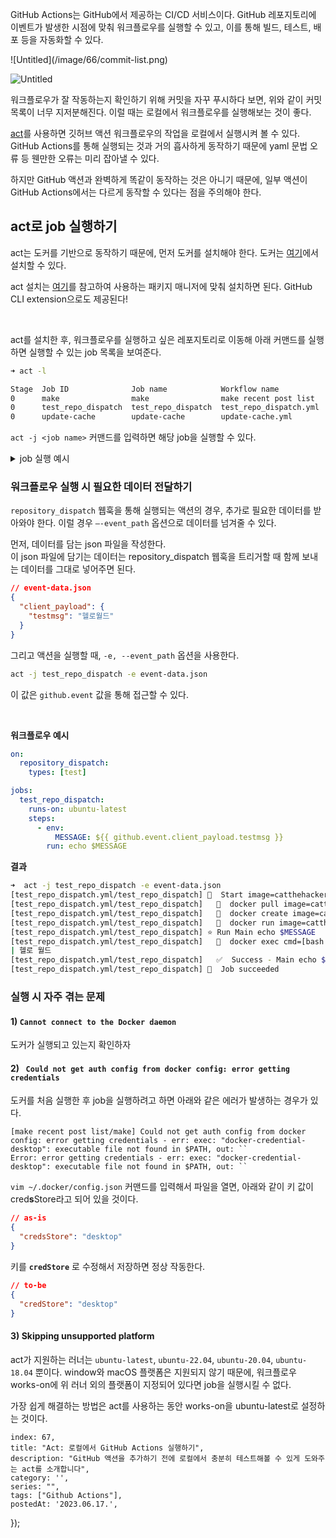 
GitHub Actions는 GitHub에서 제공하는 CI/CD 서비스이다. GitHub 레포지토리에 이벤트가 발생한 시점에 맞춰 워크플로우를 실행할 수 있고, 이를 통해 빌드, 테스트, 배포 등을 자동화할 수 있다.

<div style={{display: 'flex', alignItems: "center", gap: '8px'}}>
![Untitled](/image/66/commit-list.png)

![Untitled](/image/66/action-list.png)
</div>

워크플로우가 잘 작동하는지 확인하기 위해 커밋을 자꾸 푸시하다 보면, 위와 같이 커밋 목록이 너무 지저분해진다. 이럴 때는 로컬에서 워크플로우를 실행해보는 것이 좋다.

[act](https://github.com/nektos/act)를 사용하면 깃허브 액션 워크플로우의 작업을 로컬에서 실행시켜 볼 수 있다. GitHub Actions를 통해 실행되는 것과 거의 흡사하게 동작하기 때문에 yaml 문법 오류 등 웬만한 오류는 미리 잡아낼 수 있다.

하지만 GitHub 액션과 완벽하게 똑같이 동작하는 것은 아니기 때문에, 일부 액션이 GitHub Actions에서는 다르게 동작할 수 있다는 점을 주의해야 한다.

## act로 job 실행하기

act는 도커를 기반으로 동작하기 때문에, 먼저 도커를 설치해야 한다. 도커는 [여기](https://docs.docker.com/get-docker/)에서 설치할 수 있다.

act 설치는 [여기](https://github.com/nektos/act#installation-through-package-managers)를 참고하여 사용하는 패키지 매니저에 맞춰 설치하면 된다. GitHub CLI extension으로도 제공된다!

<br/>

act를 설치한 후, 워크플로우를 실행하고 싶은 레포지토리로 이동해 아래 커맨드를 실행하면 실행할 수 있는 job 목록을 보여준다.

```bash
➜ act -l

Stage  Job ID              Job name            Workflow name           Workflow file           Events
0      make                make                make recent post list   make-post-list.yml      push
0      test_repo_dispatch  test_repo_dispatch  test_repo_dispatch.yml  test_repo_dispatch.yml  repository_dispatch
0      update-cache        update-cache        update-cache.yml        update-cache.yml        push
```

`act -j <job name>` 커맨드를 입력하면 해당 job을 실행할 수 있다.

<details>
    <summary>job 실행 예시</summary>

    아래는 node_modules를 캐싱하는 job을 실행한 예시이다. GitHub Actions를 통해 실행했을 때와 마찬가지로 actions/checkout, actions/cache 등의 액션도 실행 가능하다.

```bash
➜ act -j update-cache

[update-cache.yml/update-cache] 🚀  Start image=catthehacker/ubuntu:act-latest
[update-cache.yml/update-cache]   🐳  docker pull image=catthehacker/ubuntu:act-latest platform= username= forcePull=true
[update-cache.yml/update-cache]   🐳  docker create image=catthehacker/ubuntu:act-latest platform= entrypoint=["tail" "-f" "/dev/null"] cmd=[]
[update-cache.yml/update-cache]   🐳  docker run image=catthehacker/ubuntu:act-latest platform= entrypoint=["tail" "-f" "/dev/null"] cmd=[]
[update-cache.yml/update-cache]   ☁  git clone 'https://github.com/actions/cache' # ref=v3
[update-cache.yml/update-cache]   ☁  git clone 'https://github.com/actions/setup-node' # ref=v3
[update-cache.yml/update-cache] ⭐ Run Main checkout
[update-cache.yml/update-cache]   🐳  docker cp src=/Users/miridih/project/ooooorobo.github.io/. dst=/Users/miridih/project/ooooorobo.github.io
[update-cache.yml/update-cache]   ✅  Success - Main checkout
[update-cache.yml/update-cache] ⭐ Run Main cache
[update-cache.yml/update-cache]   🐳  docker cp src=/Users/miridih/.cache/act/actions-cache@v3/ dst=/var/run/act/actions/actions-cache@v3/
[update-cache.yml/update-cache]   🐳  docker exec cmd=[node /var/run/act/actions/actions-cache@v3/dist/restore/index.js] user= workdir=
[update-cache.yml/update-cache]   💬  ::debug::Resolved Keys:
[update-cache.yml/update-cache]   💬  ::debug::["yarn-9cc36377e528932831996b38128b0fdc6877c9ca79b68cc3d5662350b35f01ca"]
[update-cache.yml/update-cache]   💬  ::debug::Checking zstd --quiet --version
[update-cache.yml/update-cache]   💬  ::debug::1.4.8
[update-cache.yml/update-cache]   💬  ::debug::zstd version: 1.4.8
[update-cache.yml/update-cache]   💬  ::debug::Resource Url: http://192.168.0.5:61533/_apis/artifactcache/cache?keys=yarn-9cc36377e528932831996b38128b0fdc6877c9ca79b68cc3d5662350b35f01ca&version=7fcda33c1e1d849a13bcc06f49b9ab64efc01ca9dabe4d7a8d0d387feef4fc88
[update-cache.yml/update-cache]   ⚙  ***
[update-cache.yml/update-cache]   💬  ::debug::Cache Result:
[update-cache.yml/update-cache]   💬  ::debug::{"archiveLocation":"***","cacheKey":"yarn-9cc36377e528932831996b38128b0fdc6877c9ca79b68cc3d5662350b35f01ca","result":"hit"}
[update-cache.yml/update-cache]   💬  ::debug::Archive Path: /tmp/04d57fde-08fb-4a24-b454-0f5810184ed4/cache.tzst
(생략)
| Cache Size: ~50 MB (52189089 B)
| [command]/usr/bin/tar -xf /tmp/04d57fde-08fb-4a24-b454-0f5810184ed4/cache.tzst -P -C /Users/miridih/project/ooooorobo.github.io --use-compress-program unzstd
| Cache restored successfully
| Cache restored from key: yarn-9cc36377e528932831996b38128b0fdc6877c9ca79b68cc3d5662350b35f01ca
[update-cache.yml/update-cache]   ✅  Success - Main cache
[update-cache.yml/update-cache]   ⚙  ::set-output:: cache-hit=true
[update-cache.yml/update-cache] ⭐ Run Post cache
[update-cache.yml/update-cache]   🐳  docker exec cmd=[node /var/run/act/actions/actions-cache@v3/dist/save/index.js] user= workdir=
[update-cache.yml/update-cache]   💬  ::debug::Cache state/key: yarn-9cc36377e528932831996b38128b0fdc6877c9ca79b68cc3d5662350b35f01ca
| Cache hit occurred on the primary key yarn-9cc36377e528932831996b38128b0fdc6877c9ca79b68cc3d5662350b35f01ca, not saving cache.
[update-cache.yml/update-cache]   ✅  Success - Post cache
[update-cache.yml/update-cache] 🏁  Job succeeded
```
</details>

### 워크플로우 실행 시 필요한 데이터 전달하기

`repository_dispatch` 웹훅을 통해 실행되는 액션의 경우, 추가로 필요한 데이터를 받아와야 한다. 이럴 경우 `—-event_path` 옵션으로 데이터를 넘겨줄 수 있다.

먼저, 데이터를 담는 json 파일을 작성한다.<br/>
이 json 파일에 담기는 데이터는 repository_dispatch 웹훅을 트리거할 때 함께 보내는 데이터를 그대로 넣어주면 된다.

```json
// event-data.json
{
  "client_payload": {
    "testmsg": "헬로월드"
  }
}
```

그리고 액션을 실행할 때, `-e, --event_path` 옵션을 사용한다.

```bash
act -j test_repo_dispatch -e event-data.json
```

이 값은 `github.event` 값을 통해 접근할 수 있다.

<br/>

**워크플로우 예시**
```yaml
on:
  repository_dispatch:
    types: [test]

jobs:
  test_repo_dispatch:
    runs-on: ubuntu-latest
    steps:
      - env:
          MESSAGE: ${{ github.event.client_payload.testmsg }}
        run: echo $MESSAGE
```

**결과**

```bash
➜  act -j test_repo_dispatch -e event-data.json
[test_repo_dispatch.yml/test_repo_dispatch] 🚀  Start image=catthehacker/ubuntu:act-latest
[test_repo_dispatch.yml/test_repo_dispatch]   🐳  docker pull image=catthehacker/ubuntu:act-latest platform= username= forcePull=true
[test_repo_dispatch.yml/test_repo_dispatch]   🐳  docker create image=catthehacker/ubuntu:act-latest platform= entrypoint=["tail" "-f" "/dev/null"] cmd=[]
[test_repo_dispatch.yml/test_repo_dispatch]   🐳  docker run image=catthehacker/ubuntu:act-latest platform= entrypoint=["tail" "-f" "/dev/null"] cmd=[]
[test_repo_dispatch.yml/test_repo_dispatch] ⭐ Run Main echo $MESSAGE
[test_repo_dispatch.yml/test_repo_dispatch]   🐳  docker exec cmd=[bash --noprofile --norc -e -o pipefail /var/run/act/workflow/0] user= workdir=
| 헬로 월드
[test_repo_dispatch.yml/test_repo_dispatch]   ✅  Success - Main echo $MESSAGE
[test_repo_dispatch.yml/test_repo_dispatch] 🏁  Job succeeded
```

### 실행 시 자주 겪는 문제

#### 1) `Cannot connect to the Docker daemon`

도커가 실행되고 있는지 확인하자

#### 2) ` Could not get auth config from docker config: error getting credentials`

도커를 처음 실행한 후 job을 실행하려고 하면 아래와 같은 에러가 발생하는 경우가 있다.

```
[make recent post list/make] Could not get auth config from docker config: error getting credentials - err: exec: "docker-credential-desktop": executable file not found in $PATH, out: ``
Error: error getting credentials - err: exec: "docker-credential-desktop": executable file not found in $PATH, out: ``
```

`vim ~/.docker/config.json` 커맨드를 입력해서 파일을 열면, 아래와 같이 키 값이 cred**s**Store라고 되어 있을 것이다.

```json
// as-is
{
  "credsStore": "desktop"
}
```

키를 **`credStore`** 로 수정해서 저장하면 정상 작동한다.

```json
// to-be
{
  "credStore": "desktop"
}
```

#### 3) Skipping unsupported platform

act가 지원하는 러너는 `ubuntu-latest`, `ubuntu-22.04`, `ubuntu-20.04`, `ubuntu-18.04` 뿐이다. window와 macOS 플랫폼은 지원되지 않기 때문에, 워크플로우 works-on에 위 러너 외의 플랫폼이 지정되어 있다면 job을 실행시킬 수 없다.

가장 쉽게 해결하는 방법은 act를 사용하는 동안 works-on을 ubuntu-latest로 설정하는 것이다.

    index: 67,
    title: "Act: 로컬에서 GitHub Actions 실행하기",
    description: "GitHub 액션을 추가하기 전에 로컬에서 충분히 테스트해볼 수 있게 도와주는 act를 소개합니다",
    category: '',
    series: "",
    tags: ["Github Actions"],
    postedAt: '2023.06.17.',
});
